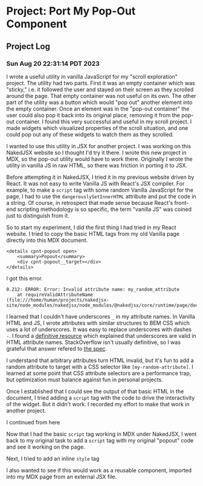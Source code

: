 # Project: Port My Pop-Out Component 

## Project Log

### Sun Aug 20 22:31:14 PDT 2023

I wrote a useful utility in vanilla JavaScript for my "scroll exploration" project. The utility had two parts. First it was an empty container which was "sticky," i.e. it followed the user and stayed on their screen as they scrolled around the page. That empty container was not useful on its own. The other part of the utility was a button which would "pop out" another element into the empty container. Once an element was in the "pop-out container" the user could also pop it back into its original place, removing it from the pop-out container. I found this very successful and useful in my scroll project. I made widgets which visualized properties of the scroll situation, and one could pop out any of these widgets to watch them as they scrolled.

I wanted to use this utility in JSX for another project. I was working on this NakedJSX website so I thought I'd try it there. I wrote this new project in MDX, so the pop-out utility would have to work there. Originally I wrote the utility in vanilla JS in raw HTML, so there was friction in porting it to JSX.

Before attempting it in NakedJSX, I tried it in my previous website driven by React. It was not easy to write Vanilla JS with React's JSX compiler. For example, to make a `script` tag with some random Vanilla JavaScript for the page, I had to use the `dangerouslySetInnerHTML` attribute and put the code in a string. Of course, in retrospect that made sense because React's front-end scripting methodology is so specific, the term "vanilla JS" was coined just to distinguish from it. 

So to start my experiment, I did the first thing I had tried in my React website. I tried to copy the basic HTML tags from my old Vanilla page directly into this MDX document.

```
<details cpnt-popout open>
    <summary>Popout</summary>
    <div cpnt-popout__target></div>
</details>
```

I got this error.

```
0.212: ERROR: Error: Invalid attribute name: my_random_attribute
    at requireValidAttributeName (file:///home/human/projects/nakedjsx-site/node_modules/nakedjsx/node_modules/@nakedjsx/core/runtime/page/document.mjs:313:15)
```

I learned that I couldn't have underscores `_` in my attribute names. In Vanilla HTML and JS, I wrote attributes with similar structures to BEM CSS which uses a lot of underscores. It was easy to replace underscores with dashes `-`. I found a [definitive resource](https://stackoverflow.com/a/926136) which explained that underscores are valid in HTML attribute names. StackOverflow isn't usually definitive, so I was grateful that answer refered to [the spec](https://html.spec.whatwg.org/multipage/syntax.html#attributes-2).

I understand that arbitrary attributes turn HTML invalid, but it's fun to add a random attribute to target with a CSS selector like `[my-random-attribute]`. I learned at some point that CSS attribute selectors are a performance trap, but optimization must balance against fun in personal projects.

Once I established that I could see the output of that basic HTML in the document, I tried adding a `script` tag with the code to drive the interactivity of the widget. But it didn't work. I recorded my effort to make that work in <Link slug="project-write-script-and-style-tags">another project.</Link>


<Future>I continued from here</Future>

<Future>Now that I had the basic `script` tag working in MDX under NakedJSX, I went back to my original task to add a `script` tag with my original "popout" code and see it working on the page.</Future>

<Future>Next, I tried to add an inline `style` tag</Future>

<Future>I also wanted to see if this would work as a reusable component, imported into my MDX page from an external JSX file.</Future>
